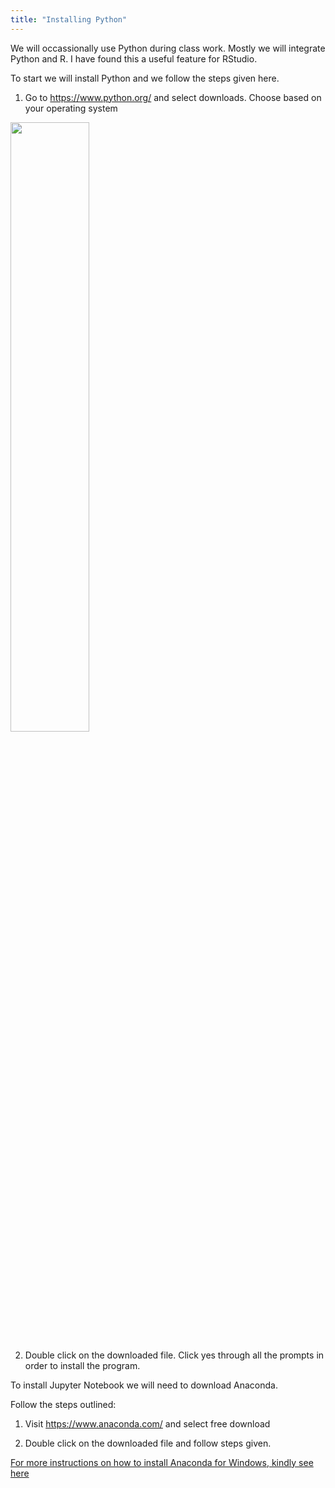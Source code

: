 ```yaml
---
title: "Installing Python"
---
```


We will occassionally use Python during class work. Mostly we will integrate Python and R. I have found this a useful feature for RStudio.

To start we will install Python and we follow the steps given here.

1. Go to <https://www.python.org/> and select downloads. Choose based on your operating system

![](/files/python.png){width=50%}

2. Double click on the downloaded file. Click yes through all the prompts in order to install the program.


To install Jupyter Notebook we will need to download Anaconda.

Follow the steps outlined:

1. Visit <https://www.anaconda.com/> and select free download

2. Double click on the downloaded file and follow steps given.

[For more instructions on how to install Anaconda for Windows, kindly see here](https://docs.anaconda.com/free/anaconda/install/windows/)
